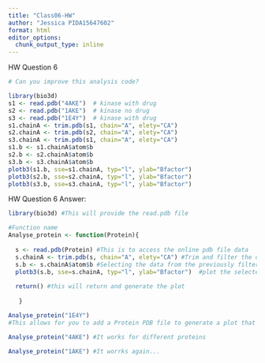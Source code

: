 ```yaml
---
title: "Class06-HW"
author: "Jessica PIDA15647602"
format: html
editor_options: 
  chunk_output_type: inline
---
```


HW Question 6

```r
# Can you improve this analysis code?

library(bio3d)
s1 <- read.pdb("4AKE")  # kinase with drug
s2 <- read.pdb("1AKE")  # kinase no drug
s3 <- read.pdb("1E4Y")  # kinase with drug
s1.chainA <- trim.pdb(s1, chain="A", elety="CA")
s2.chainA <- trim.pdb(s2, chain="A", elety="CA")
s3.chainA <- trim.pdb(s1, chain="A", elety="CA")
s1.b <- s1.chainA$atom$b
s2.b <- s2.chainA$atom$b
s3.b <- s3.chainA$atom$b
plotb3(s1.b, sse=s1.chainA, typ="l", ylab="Bfactor")
plotb3(s2.b, sse=s2.chainA, typ="l", ylab="Bfactor")
plotb3(s3.b, sse=s3.chainA, typ="l", ylab="Bfactor")
```

HW Question 6 Answer:

```r
library(bio3d) #This will provide the read.pdb file

#Function name
Analyse_protein <- function(Protein){ 
  
  s <- read.pdb(Protein) #This is to access the online pdb file data
  s.chainA <- trim.pdb(s, chain="A", elety="CA") #Trim and filter the data to retrieve specific data from chain A and elety CA
  s.b <- s.chainA$atom$b #Selecting the data from the previously filtered chain A and only elety CA, then selecting the atom's b values 
  plotb3(s.b, sse=s.chainA, typ="l", ylab="Bfactor")  #plot the selected proteins Bfactor vs residues.
  
  return() #this will return and generate the plot
  
   }
```

```r
Analyse_protein("1E4Y")
#This allows for you to add a Protein PDB file to generate a plot that contains the B factor and residues of protein of interest
```

```r
Analyse_protein("4AKE") #It works for different proteins
```

```r
Analyse_protein("1AKE") #It worrks again...
```
